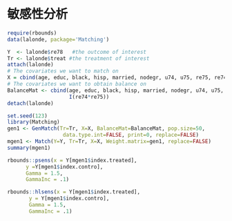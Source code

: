 # 敏感性分析

```r
require(rbounds)
data(lalonde, package='Matching')

Y  <- lalonde$re78   #the outcome of interest
Tr <- lalonde$treat #the treatment of interest
attach(lalonde)
# The covariates we want to match on
X = cbind(age, educ, black, hisp, married, nodegr, u74, u75, re75, re74)
# The covariates we want to obtain balance on
BalanceMat <- cbind(age, educ, black, hisp, married, nodegr, u74, u75, re75, re74,
                    I(re74*re75))
detach(lalonde)

set.seed(123)
library(Matching)
gen1 <- GenMatch(Tr=Tr, X=X, BalanceMat=BalanceMat, pop.size=50,
                  data.type.int=FALSE, print=0, replace=FALSE)
mgen1 <- Match(Y=Y, Tr=Tr, X=X, Weight.matrix=gen1, replace=FALSE)
summary(mgen1)
```

```r
rbounds::psens(x = Y[mgen1$index.treated],
      y =Y[mgen1$index.contro],
      Gamma = 1.5, 
      GammaInc = .1)
```

```r
rbounds::hlsens(x = Y[mgen1$index.treated],
       y = Y[mgen1$index.contro],
       Gamma = 1.5, 
       GammaInc = .1)
```
